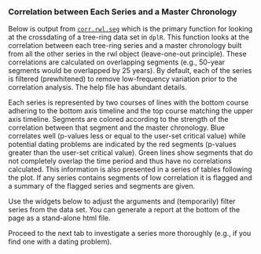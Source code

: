 ### Correlation between Each Series and a Master Chronology 
Below is output from [`corr.rwl.seg`](https://rdrr.io/cran/dplR/man/corr.rwl.seg.html) which is the primary function for looking at the crossdating of a tree-ring data set in `dplR`. This function looks at the correlation between each tree-ring series and a master chronology built from all the other series in the rwl object (leave-one-out principle). These correlations are calculated on overlapping segments (e.g., 50-year segments would be overlapped by 25 years). By default, each of the series is filtered (prewhitened) to remove low-frequency variation prior to the correlation analysis. The help file has abundant  details. 

Each series is represented by two courses of lines with the bottom course adhering to the bottom axis timeline and the top course matching the upper axis timeline.  Segments are colored according to the strength of the correlation between  that segment and the master chronology. Blue correlates well (p-values less  or equal to the user-set critical value) while potential dating problems  are indicated by the red segments (p-values greater than the user-set critical value). Green lines show segments that do not completely overlap the time period and thus have no correlations calculated. This information is also presented in a series of tables following the plot. If any series contains segments of low correlation it is flagged and a summary of the flagged series and segments are given.

Use the widgets below to adjust the arguments and (temporarily) filter series from the data set. You can generate a report at the bottom of the page as a stand-alone html file. 

Proceed to the next tab to investigate a series more thoroughly (e.g., if you find one with a dating problem).
